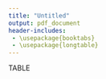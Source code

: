 ```yaml
---
title: "Untitled"
output: pdf_document
header-includes:
 - \usepackage{booktabs}
 - \usepackage{longtable}
---
```


{TABLE}
